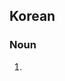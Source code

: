==Korean==
{{ko-hanjatab}}

===Noun===
{{ko-noun|hj|hangeul=조인}}

# {{hanja form of|조인|seed of [[jujube]]}}
